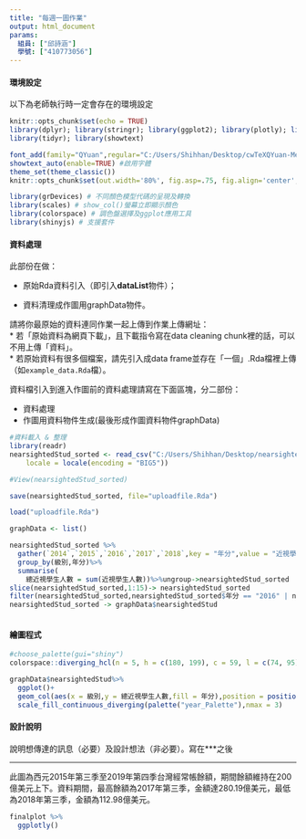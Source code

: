 ```yaml
---
title: "每週一圖作業"
output: html_document
params:
  組員: ["邱詩涵"]  
  學號: ["410773056"]
---
```


#### 環境設定

以下為老師執行時一定會存在的環境設定
```r
knitr::opts_chunk$set(echo = TRUE)
library(dplyr); library(stringr); library(ggplot2); library(plotly); library(lubridate); library(readr);
library(tidyr); library(showtext)

font_add(family="QYuan",regular="C:/Users/Shihhan/Desktop/cwTeXQYuan-Medium.ttf")
showtext_auto(enable=TRUE) #啟用字體
theme_set(theme_classic())
knitr::opts_chunk$set(out.width='80%', fig.asp=.75, fig.align='center', fig.showtext=T)

library(grDevices) # 不同顏色模型代碼的呈現及轉換
library(scales) # show_col()螢幕立即顯示顏色
library(colorspace) # 調色盤選擇及ggplot應用工具
library(shinyjs) # 支援套件
```

#### 資料處理

此部份在做：

  * 原始Rda資料引入（即引入**dataList**物件）；
  
  * 資料清理成作圖用graphData物件。

請將你最原始的資料連同作業一起上傳到作業上傳網址：  
  * 若「原始資料為網頁下載」，且下載指令寫在data cleaning chunk裡的話，可以不用上傳「資料」。  
  * 若原始資料有很多個檔案，請先引入成data frame並存在「一個」.Rda檔裡上傳（如`example_data.Rda`檔）。  

資料檔引入到進入作圖前的資料處理請寫在下面區塊，分二部份：

  * 資料處理  
  * 作圖用資料物件生成(最後形成作圖資料物件graphData)
  
```r
#資料載入 & 整理
library(readr)
nearsightedStud_sorted <- read_csv("C:/Users/Shihhan/Desktop/nearsighted_sorted.csv", 
    locale = locale(encoding = "BIG5"))

#View(nearsightedStud_sorted)

save(nearsightedStud_sorted, file="uploadfile.Rda")

load("uploadfile.Rda")

graphData <- list()
```


```r
nearsightedStud_sorted %>%
  gather(`2014`,`2015`,`2016`,`2017`,`2018`,key = "年分",value = "近視學生人數")%>%
  group_by(級別,年分)%>%
  summarise(
    總近視學生人數 = sum(近視學生人數))%>%ungroup->nearsightedStud_sorted
slice(nearsightedStud_sorted,1:15)-> nearsightedStud_sorted
filter(nearsightedStud_sorted,nearsightedStud_sorted$年分 == "2016" | nearsightedStud_sorted$年分 == "2017"|nearsightedStud_sorted$年分 == "2018") -> nearsightedStud_sorted
nearsightedStud_sorted -> graphData$nearsightedStud



```

#### 繪圖程式
```r
#choose_palette(gui="shiny")
colorspace::diverging_hcl(n = 5, h = c(180, 199), c = 59, l = c(74, 95), power = 1.5, register = "year_Palette")

graphData$nearsightedStud%>%
  ggplot()+
  geom_col(aes(x = 級別,y = 總近視學生人數,fill = 年分),position = position_dodge(0.65),width =0.5,color = "black",linetype = "solid",size = 0.8)+
  scale_fill_continuous_diverging(palette("year_Palette"),nmax = 3)
```

#### 設計說明
說明想傳達的訊息（必要）及設計想法（非必要）。寫在***之後

*** 

此圖為西元2015年第三季至2019年第四季台灣經常帳餘額，期間餘額維持在200億美元上下。資料期間，最高餘額為2017年第三季，金額達280.19億美元，最低為2018年第三季，金額為112.98億美元。
```r
finalplot %>%
  ggplotly()
```

